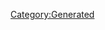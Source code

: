 {{Texts/Music
 |ID=106
 |MusicName=ワルキューレのバースデイソング
 |OfficialName=ワルキューレのバースデイソング
 |VocalName=ワルキューレ　美雲ΔJUNNA カナメΔ安野希世乃 レイナΔ東山奈央 マキナΔ西田望見
 |VocalNameLF=ワルキューレ　美雲ΔJUNNA　カナメΔ安野希世乃
レイナΔ東山奈央　マキナΔ西田望見
 |Description=作品：マクロスΔ

歌手：ワルキューレ
　　　美雲ΔJUNNA　カナメΔ安野希世乃
　　　レイナΔ東山奈央　マキナΔ西田望見

作詞：Happy Field
作曲：Happy Field
 |BuyURL=https://recochoku.jp/song/S1003536998/single?ds=1004922775
 |StoryDesc=フレイアのサプライズパーティーの準備が進む中、
美雲にも声を掛けていたカナメ。普段の美雲とは違う
含みのある返事に、カナメは美雲の変化を感じていた。

そしてサプライズ当日、パーティーに現れた美雲は
仲間たちとともにフレイアへ歌を贈ったのであった。
 |StoryTitle=「どんなものか知りたかったから」
 |BannerId=4
 |AnmStoreURL=https://anime.dmkt-sp.jp/animestore/ci_pc?workId=20867
}}
[[Category:Generated]]
